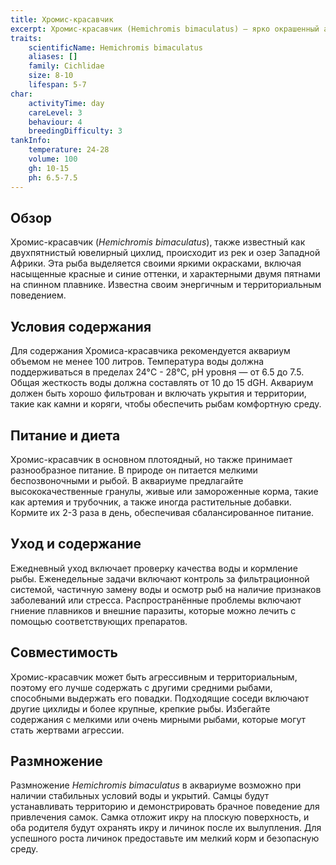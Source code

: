 ```yaml
---
title: Хромис-красавчик
excerpt: Хромис-красавчик (Hemichromis bimaculatus) — ярко окрашенный африканский цихлид, известный своими впечатляющими цветами и агрессивным поведением.
traits:
    scientificName: Hemichromis bimaculatus
    aliases: []
    family: Cichlidae
    size: 8-10
    lifespan: 5-7
char:
    activityTime: day
    careLevel: 3
    behaviour: 4
    breedingDifficulty: 3
tankInfo:
    temperature: 24-28
    volume: 100
    gh: 10-15
    ph: 6.5-7.5
---
```


## Обзор
Хромис-красавчик (*Hemichromis bimaculatus*), также известный как двухпятнистый ювелирный цихлид, происходит из рек и озер Западной Африки. Эта рыба выделяется своими яркими окрасками, включая насыщенные красные и синие оттенки, и характерными двумя пятнами на спинном плавнике. Известна своим энергичным и территориальным поведением.

## Условия содержания
Для содержания Хромиса-красавчика рекомендуется аквариум объемом не менее 100 литров. Температура воды должна поддерживаться в пределах 24°C - 28°C, pH уровня — от 6.5 до 7.5. Общая жесткость воды должна составлять от 10 до 15 dGH. Аквариум должен быть хорошо фильтрован и включать укрытия и территории, такие как камни и коряги, чтобы обеспечить рыбам комфортную среду.

## Питание и диета
Хромис-красавчик в основном плотоядный, но также принимает разнообразное питание. В природе он питается мелкими беспозвоночными и рыбой. В аквариуме предлагайте высококачественные гранулы, живые или замороженные корма, такие как артемия и трубочник, а также иногда растительные добавки. Кормите их 2-3 раза в день, обеспечивая сбалансированное питание.

## Уход и содержание
Ежедневный уход включает проверку качества воды и кормление рыбы. Еженедельные задачи включают контроль за фильтрационной системой, частичную замену воды и осмотр рыб на наличие признаков заболеваний или стресса. Распространённые проблемы включают гниение плавников и внешние паразиты, которые можно лечить с помощью соответствующих препаратов.

## Совместимость
Хромис-красавчик может быть агрессивным и территориальным, поэтому его лучше содержать с другими средними рыбами, способными выдержать его повадки. Подходящие соседи включают другие цихлиды и более крупные, крепкие рыбы. Избегайте содержания с мелкими или очень мирными рыбами, которые могут стать жертвами агрессии.

## Размножение
Размножение *Hemichromis bimaculatus* в аквариуме возможно при наличии стабильных условий воды и укрытий. Самцы будут устанавливать территорию и демонстрировать брачное поведение для привлечения самок. Самка отложит икру на плоскую поверхность, и оба родителя будут охранять икру и личинок после их вылупления. Для успешного роста личинок предоставьте им мелкий корм и безопасную среду.